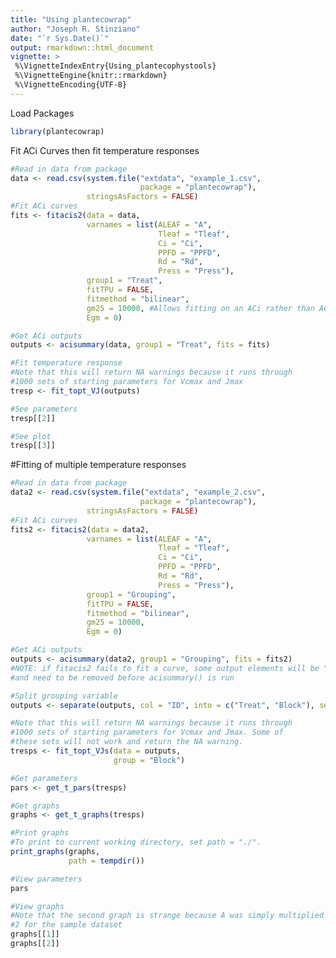 ---
title: "Using plantecowrap"
author: "Joseph R. Stinziano"
date: "`r Sys.Date()`"
output: rmarkdown::html_document
vignette: >
 %\VignetteIndexEntry{Using_plantecophystools}
 %\VignetteEngine{knitr::rmarkdown}
 %\VignetteEncoding{UTF-8}
---
Load Packages
```{r}
library(plantecowrap)
```

Fit ACi Curves then fit temperature responses
```{r}
#Read in data from package
data <- read.csv(system.file("extdata", "example_1.csv",
                             package = "plantecowrap"),
                 stringsAsFactors = FALSE)
#Fit ACi curves
fits <- fitacis2(data = data,
                 varnames = list(ALEAF = "A",
                                 Tleaf = "Tleaf",
                                 Ci = "Ci",
                                 PPFD = "PPFD",
                                 Rd = "Rd",
                                 Press = "Press"),
                 group1 = "Treat",
                 fitTPU = FALSE,
                 fitmethod = "bilinear",
                 gm25 = 10000, #Allows fitting on an ACi rather than ACc-basis
                 Egm = 0)

#Get ACi outputs
outputs <- acisummary(data, group1 = "Treat", fits = fits)

#Fit temperature response
#Note that this will return NA warnings because it runs through
#1000 sets of starting parameters for Vcmax and Jmax
tresp <- fit_topt_VJ(outputs)

#See parameters
tresp[[2]]

#See plot
tresp[[3]]

```

#Fitting of multiple temperature responses
```{r}
#Read in data from package
data2 <- read.csv(system.file("extdata", "example_2.csv",
                             package = "plantecowrap"),
                 stringsAsFactors = FALSE)
#Fit ACi curves
fits2 <- fitacis2(data = data2,
                 varnames = list(ALEAF = "A",
                                 Tleaf = "Tleaf",
                                 Ci = "Ci",
                                 PPFD = "PPFD",
                                 Rd = "Rd",
                                 Press = "Press"),
                 group1 = "Grouping",
                 fitTPU = FALSE,
                 fitmethod = "bilinear",
                 gm25 = 10000,
                 Egm = 0)

#Get ACi outputs
outputs <- acisummary(data2, group1 = "Grouping", fits = fits2)
#NOTE: if fitacis2 fails to fit a curve, some output elements will be "Failed"
#and need to be removed before acisummary() is run

#Split grouping variable
outputs <- separate(outputs, col = "ID", into = c("Treat", "Block"), sep = "_")

#Note that this will return NA warnings because it runs through
#1000 sets of starting parameters for Vcmax and Jmax. Some of
#these sets will not work and return the NA warning.
tresps <- fit_topt_VJs(data = outputs,
                       group = "Block")

#Get parameters
pars <- get_t_pars(tresps)

#Get graphs
graphs <- get_t_graphs(tresps)

#Print graphs
#To print to current working directory, set path = "./".
print_graphs(graphs,
             path = tempdir())

#View parameters
pars

#View graphs
#Note that the second graph is strange because A was simply multiplied by
#2 for the sample dataset
graphs[[1]]
graphs[[2]]
```